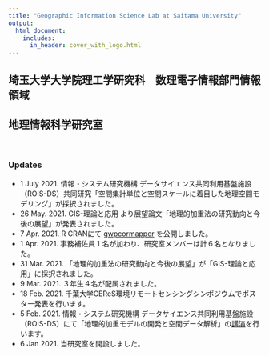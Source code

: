 ```yaml
---
title: "Geographic Information Science Lab at Saitama University"
output:
  html_document:
    includes:
      in_header: cover_with_logo.html
---
```


## 埼玉大学大学院理工学研究科　数理電子情報部門情報領域 
## 地理情報科学研究室

<br>

### Updates
- 1 July 2021. 情報・システム研究機構 データサイエンス共同利用基盤施設（ROIS-DS）共同研究「空間集計単位と空間スケールに着目した地理空間モデリング」が採択されました。
- 26 May. 2021. GIS-理論と応用 より展望論文「地理的加重法の研究動向と今後の展望」が発表されました。
- 7 Apr. 2021. R CRANにて [gwpcormapper](https://cran.r-project.org/web/packages/gwpcormapper/index.html) を公開しました。
- 1 Apr. 2021. 事務補佐員１名が加わり、研究室メンバーは計６名となりました。
- 31 Mar. 2021. 「地理的加重法の研究動向と今後の展望」が「GIS-理論と応用」に採択されました。
- 9 Mar. 2021.  ３年生４名が配属されました。
- 18 Feb. 2021. 千葉大学CEReS環境リモートセンシングシンポジウムでポスター発表を行います。
- 5 Feb. 2021. 情報・システム研究機構 データサイエンス共同利用基盤施設（ROIS-DS）にて「地理的加重モデルの開発と空間データ解析」の[講演](https://ds.rois.ac.jp/article/rois-ds_symposium_20210205/)を行います。
- 6 Jan 2021. 当研究室を開設しました。
